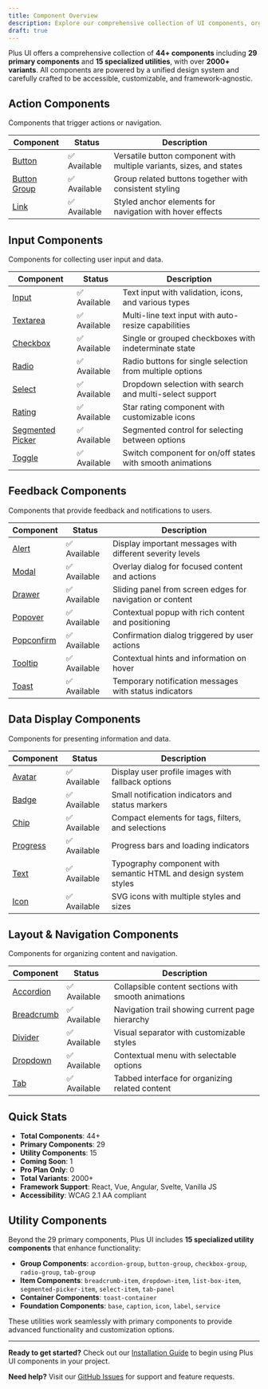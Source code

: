 ```yaml
---
title: Component Overview
description: Explore our comprehensive collection of UI components, organized by category and purpose.
draft: true
---
```


Plus UI offers a comprehensive collection of **44+ components** including **29 primary components** and **15 specialized utilities**, with over **2000+ variants**. All components are powered by a unified design system and carefully crafted to be accessible, customizable, and framework-agnostic.

## Action Components

Components that trigger actions or navigation.

| Component | Status | Description |
|-----------|--------|-------------|
| [Button](/components/button) | ✅ Available | Versatile button component with multiple variants, sizes, and states |
| [Button Group](/components/button-group) | ✅ Available | Group related buttons together with consistent styling |
| [Link](/components/link) | ✅ Available | Styled anchor elements for navigation with hover effects |

## Input Components

Components for collecting user input and data.

| Component | Status | Description |
|-----------|--------|-------------|
| [Input](/components/input) | ✅ Available | Text input with validation, icons, and various types |
| [Textarea](/components/textarea) | ✅ Available | Multi-line text input with auto-resize capabilities |
| [Checkbox](/components/checkbox) | ✅ Available | Single or grouped checkboxes with indeterminate state |
| [Radio](/components/radio) | ✅ Available | Radio buttons for single selection from multiple options |
| [Select](/components/select) | ✅ Available | Dropdown selection with search and multi-select support |
| [Rating](/components/rating) | ✅ Available | Star rating component with customizable icons |
| [Segmented Picker](/components/segmented-picker) | ✅ Available | Segmented control for selecting between options |
| [Toggle](/components/toggle) | ✅ Available | Switch component for on/off states with smooth animations |

## Feedback Components

Components that provide feedback and notifications to users.

| Component | Status | Description |
|-----------|--------|-------------|
| [Alert](/components/alert) | ✅ Available | Display important messages with different severity levels |
| [Modal](/components/modal) | ✅ Available | Overlay dialog for focused content and actions |
| [Drawer](/components/drawer) | ✅ Available | Sliding panel from screen edges for navigation or content |
| [Popover](/components/popover) | ✅ Available | Contextual popup with rich content and positioning |
| [Popconfirm](/components/popconfirm) | ✅ Available | Confirmation dialog triggered by user actions |
| [Tooltip](/components/tooltip) | ✅ Available | Contextual hints and information on hover |
| [Toast](/components/toast) | ✅ Available | Temporary notification messages with status indicators |

## Data Display Components

Components for presenting information and data.

| Component | Status | Description |
|-----------|--------|-------------|
| [Avatar](/components/avatar) | ✅ Available | Display user profile images with fallback options |
| [Badge](/components/badge) | ✅ Available | Small notification indicators and status markers |
| [Chip](/components/chip) | ✅ Available | Compact elements for tags, filters, and selections |
| [Progress](/components/progress) | ✅ Available | Progress bars and loading indicators |
| [Text](/components/text) | ✅ Available | Typography component with semantic HTML and design system styles |
| [Icon](/components/icon) | ✅ Available | SVG icons with multiple styles and sizes |

## Layout & Navigation Components

Components for organizing content and navigation.

| Component | Status | Description |
|-----------|--------|-------------|
| [Accordion](/components/accordion) | ✅ Available | Collapsible content sections with smooth animations |
| [Breadcrumb](/components/breadcrumb) | ✅ Available | Navigation trail showing current page hierarchy |
| [Divider](/components/divider) | ✅ Available | Visual separator with customizable styles |
| [Dropdown](/components/dropdown) | ✅ Available | Contextual menu with selectable options |
| [Tab](/components/tab) | ✅ Available | Tabbed interface for organizing related content |

## Quick Stats

- **Total Components**: 44+
- **Primary Components**: 29
- **Utility Components**: 15
- **Coming Soon**: 1
- **Pro Plan Only**: 0
- **Total Variants**: 2000+
- **Framework Support**: React, Vue, Angular, Svelte, Vanilla JS
- **Accessibility**: WCAG 2.1 AA compliant

## Utility Components

Beyond the 29 primary components, Plus UI includes **15 specialized utility components** that enhance functionality:

- **Group Components**: `accordion-group`, `button-group`, `checkbox-group`, `radio-group`, `tab-group`
- **Item Components**: `breadcrumb-item`, `dropdown-item`, `list-box-item`, `segmented-picker-item`, `select-item`, `tab-panel`
- **Container Components**: `toast-container`
- **Foundation Components**: `base`, `caption`, `icon`, `label`, `service`

These utilities work seamlessly with primary components to provide advanced functionality and customization options.

---

**Ready to get started?** Check out our [Installation Guide](/installation/overview) to begin using Plus UI components in your project.

**Need help?** Visit our [GitHub Issues](https://github.com/plus-ui/library/issues) for support and feature requests. 